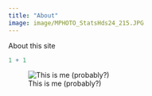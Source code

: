 ```yaml
---
title: "About"
image: image/MPHOTO_StatsHds24_215.JPG
---
```


About this site

```r
1 + 1
```

![This is me (probably?)](/image/MPHOTO_StatsHds24_215.JPG "a title")

